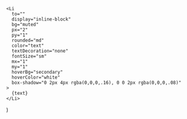     <Li
      to=""
      display="inline-block"
      bg="muted"
      px="2"
      py="1"
      rounded="md"
      color="text"
      textDecoration="none"
      fontSize="sm"
      mx="1"
      my="1"
      hoverBg="secondary"
      hoverColor="white"
      box-shadow="0 2px 4px rgba(0,0,0,.16), 0 0 2px rgba(0,0,0,.08)"
    >
      {text}
    </Li>
)